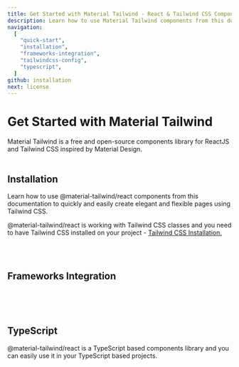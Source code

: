 ```yaml
---
title: Get Started with Material Tailwind - React & Tailwind CSS Components Library
description: Learn how to use Material Tailwind components from this documentation to easily create elegant and flexible pages using Tailwind CSS and React.
navigation:
  [
    "quick-start",
    "installation",
    "frameworks-integration",
    "tailwindcss-config",
    "typescript",
  ]
github: installation
next: license
---
```


# Get Started with Material Tailwind

<span id="quick-start" className="scroll-mt-48" />
Material Tailwind is a free and open-source components library for ReactJS and Tailwind
CSS inspired by Material Design.

<br />
<br />

## Installation

<span id="installation" className="scroll-mt-48" />

Learn how to use @material-tailwind/react components from this documentation to quickly and easily create elegant and flexible pages using Tailwind CSS.

@material-tailwind/react is working with Tailwind CSS classes and you need to have Tailwind CSS installed on your project - <a href="https://tailwindcss.com/docs/installation/framework-guides?ref=material-tailwind" target="_blank" className="font-medium hover:text-blue-500 transition-colors">Tailwind CSS Installation.</a>

<br />
<br />

## Frameworks Integration

<div
  className="mt-8 grid grid-cols-2 gap-6 md:grid-cols-4"
  id="frameworks-integration"
>
  <Tooltip content="Next.js" placement="bottom" offset={-13}>
    <Framework route="/docs/react/guide/next" center>
      <span className="my-6 grid h-24 w-24 place-items-center">
        <NextLogo />
      </span>
    </Framework>
  </Tooltip>
  <Tooltip content="Create React App" placement="bottom" offset={-13}>
    <Framework route="/docs/react/guide/cra" center>
      <span className="my-6 grid h-24 w-24 place-items-center">
        <CraLogo />
      </span>
    </Framework>
  </Tooltip>
  <Tooltip content="Remix" placement="bottom" offset={-13}>
    <Framework route="/docs/react/guide/remix" center>
      <span className="my-6 grid h-24 w-24 place-items-center">
        <RemixLogo />
      </span>
    </Framework>
  </Tooltip>
  <Tooltip content="Vite" placement="bottom" offset={-13}>
    <Framework route="/docs/react/guide/vite" center>
      <span className="my-6 grid h-24 w-24 place-items-center">
        <ViteLogo />
      </span>
    </Framework>
  </Tooltip>
  <Tooltip content="Astro" placement="bottom" offset={-13}>
    <Framework route="/docs/react/guide/astro" center>
      <span className="my-6 grid h-24 w-24 place-items-center">
        <AstroLogo />
      </span>
    </Framework>
  </Tooltip>
  <Tooltip content="Gatsby" placement="bottom" offset={-13}>
    <Framework route="/docs/react/guide/gatsby" center>
      <span className="my-6 grid h-24 w-24 place-items-center">
        <GatsbyLogo />
      </span>
    </Framework>
  </Tooltip>
</div>

<br />
<br />
<br />

## TypeScript

<span id="typescript" className="scroll-mt-48" />

@material-tailwind/react is a TypeScript based components library and you can easily use it in your TypeScript based projects.
